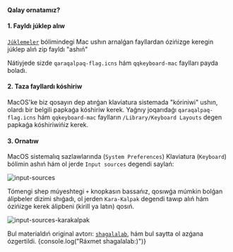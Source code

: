 
#### Qalay ornatamız?

#### 1. Fayldı júklep alıw

[`Júklemeler`](/downloads) bólimindegi Mac ushın arnalǵan fayllardan ózińizge keregin júklep alıń zip fayldı "ashıń"

Nátiyjede sizde `qaraqalpaq-flag.icns` hám `qqkeyboard-mac` faylları payda boladı.

#### 2. Taza fayllardı kóshiriw

MacOS'ke biz qosayın dep atırǵan klaviatura sistemada "kóriniwi" ushın, olardı bir belgili papkaǵa kóshiriw kerek. Yaǵnıy joqarıdaǵı `qaraqalpaq-flag.icns` hám `qqkeyboard-mac` faylların `/Library/Keyboard Layouts` degen papkaǵa kóshiriwińiz kerek.

#### 3. Ornatıw

MacOS sistemalıq sazlawlarında (`System Preferences`) Klaviatura (`Keyboard`) bólimin ashıń hám ol jerde `Input sources` degendi saylań:

<Image src={MacInstallImage1} alt="input-sources" width={1000} height={800} />

Tómengi shep múyeshtegi `+` knopkasın bassańız, qosıwǵa múmkin bolǵan álipbeler dizimi shıǵadı, ol jerden `Kara-Kalpak` degendi tawıp alıń hám ózińizge kerek álipbeni (kirill ya latın) qosıń.

<Image
  src={MacInstallImage2}
  alt="input-sources-karakalpak"
  width={1000}
  height={800}
/>

Bul materialdıń original avtorı: [`shagalalab`](https://github.com/shagalalab/qqkeyboard-mac), hám bul saytta ol azǵana ózgertildi.
{console.log("Ráxmet shagalalab:)")}
